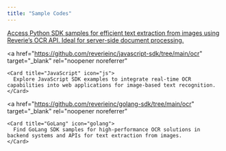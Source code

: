 ```yaml
---
title: "Sample Codes"
---
```

<CardGroup cols={2}>
  <a
    href="https://github.com/reverieinc/python-sdk/tree/main/ocr"
    target="_blank"
    rel="noopener noreferrer"
  >
    <Card title="Python" icon="python">
      Access Python SDK samples for efficient text extraction from images using Reverie’s OCR API. Ideal for server-side document processing.
    </Card>
  </a>

  <a
    href="https://github.com/reverieinc/javascript-sdk/tree/main/ocr"
    target="_blank"
    rel="noopener noreferrer"
  >
    <Card title="JavaScript" icon="js">
      Explore JavaScript SDK examples to integrate real-time OCR capabilities into web applications for image-based text recognition.
    </Card>
  </a>

  <a
    href="https://github.com/reverieinc/golang-sdk/tree/main/ocr"
    target="_blank"
    rel="noopener noreferrer"
  >
    <Card title="GoLang" icon="golang">
      Find GoLang SDK samples for high-performance OCR solutions in backend systems and APIs for text extraction from images.
    </Card>
  </a>
</CardGroup>